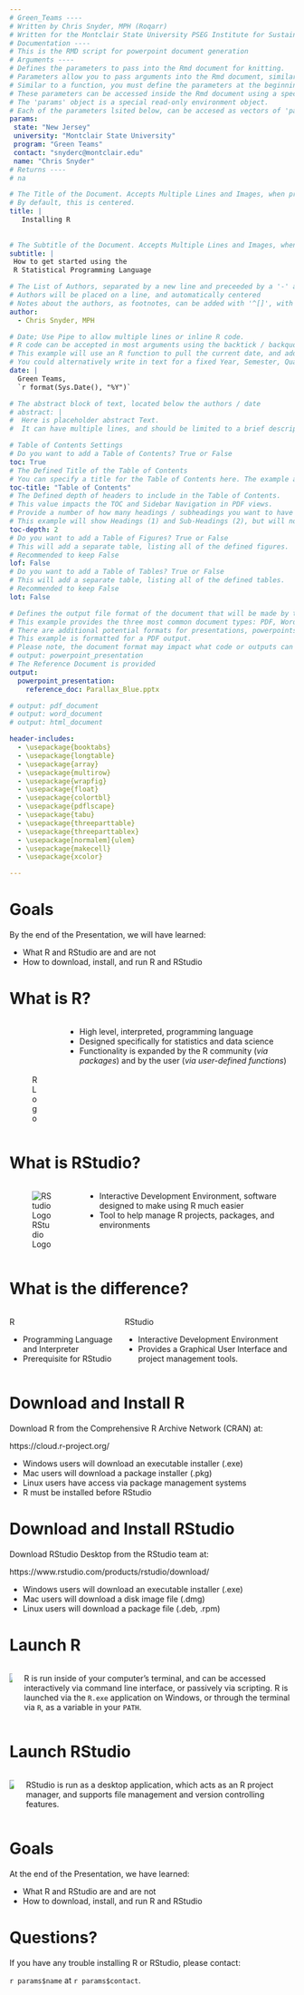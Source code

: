 ```yaml
---
# Green_Teams ----
# Written by Chris Snyder, MPH (Roqarr)
# Written for the Montclair State University PSEG Institute for Sustainability Studies
# Documentation ----
# This is the RMD script for powerpoint document generation
# Arguments ----
# Defines the parameters to pass into the Rmd document for knitting.
# Parameters allow you to pass arguments into the Rmd document, similar to a function, to create dynamic reports.
# Similar to a function, you must define the parameters at the beginning of the report, and can assign default values.
# These parameters can be accessed inside the Rmd document using a special environment object: 'params'
# The 'params' object is a special read-only environment object.
# Each of the parameters lsited below, can be accesed as vectors of 'params', using `params$value`
params:
 state: "New Jersey"
 university: "Montclair State University"
 program: "Green Teams"
 contact: "snyderc@montclair.edu"
 name: "Chris Snyder"
# Returns ----
# na

# The Title of the Document. Accepts Multiple Lines and Images, when preceeded by the '|', the pipe character.
# By default, this is centered. 
title: | 
   Installing R
    
 
# The Subtitle of the Document. Accepts Multiple Lines and Images, when preceeded by the '|', the pipe character.
subtitle: |
 How to get started using the  
 R Statistical Programming Language

# The List of Authors, separated by a new line and preceeded by a '-' and a space
# Authors will be placed on a line, and automatically centered
# Notes about the authors, as footnotes, can be added with '^[]', with the contents of the footnote placed inside of the brackets.
author: 
  - Chris Snyder, MPH

# Date; Use Pipe to allow multiple lines or inline R code.
# R code can be accepted in most arguments using the backtick / backquote character '`' (located above the tab key).
# This example will use an R function to pull the current date, and add it to the document as the entry for the date.
# You could alternatively write in text for a fixed Year, Semester, Quarter, etc.
date: |
  Green Teams, 
  `r format(Sys.Date(), "%Y")`

# The abstract block of text, located below the authors / date
# abstract: |
#  Here is placeholder abstract Text.
#  It can have multiple lines, and should be limited to a brief description of the paper, if you choose to add one.

# Table of Contents Settings
# Do you want to add a Table of Contents? True or False
toc: True
# The Defined Title of the Table of Contents
# You can specify a title for the Table of Contents here. The example asserts that the toc is called 'Table of Contents'.
toc-title: "Table of Contents"
# The Defined depth of headers to include in the Table of Contents. 
# This value impacts the TOC and Sidebar Navigation in PDF views.
# Provide a number of how many headings / subheadings you want to have presented in the Table of Contents.
# This example will show Headings (1) and Sub-Headings (2), but will not display any section headings at 3 or below.
toc-depth: 2
# Do you want to add a Table of Figures? True or False
# This will add a separate table, listing all of the defined figures. 
# Recommended to keep False
lof: False 
# Do you want to add a Table of Tables? True or False
# This will add a separate table, listing all of the defined tables. 
# Recommended to keep False
lot: False 

# Defines the output file format of the document that will be made by this Rmd file.
# This example provides the three most common document types: PDF, Word, and Web (HTML).
# There are additional potential formats for presentations, powerpoints, etc.
# This example is formatted for a PDF output. 
# Please note, the document format may impact what code or outputs can be accepted inside the Rmd file.
# output: powerpoint_presentation
# The Reference Document is provided
output:
  powerpoint_presentation:
    reference_doc: Parallax_Blue.pptx

# output: pdf_document
# output: word_document
# output: html_document

header-includes:
  - \usepackage{booktabs}
  - \usepackage{longtable}
  - \usepackage{array}
  - \usepackage{multirow}
  - \usepackage{wrapfig}
  - \usepackage{float}
  - \usepackage{colortbl}
  - \usepackage{pdflscape}
  - \usepackage{tabu}
  - \usepackage{threeparttable}
  - \usepackage{threeparttablex}
  - \usepackage[normalem]{ulem}
  - \usepackage{makecell}
  - \usepackage{xcolor}

---
```


# Goals

By the end of the Presentation, we will have learned:

- What R and RStudio are and are not
- How to download, install, and run R and RStudio


# What is R?

:::::: {.columns}
::: {.column}
![R Logo](./Assets/Logos/Rlogo.png){}
:::

::: {.column}
- High level, interpreted, programming language
- Designed specifically for statistics and data science
- Functionality is expanded by the R community (*via packages*) and by the user (*via user-defined functions*)
:::
::::::

# What is RStudio?

:::::: {.columns}
::: {.column}
![RStudio Logo](./Assets/Logos/RStudiologocrop.png){}
:::

::: {.column}
- Interactive Development Environment, software designed to make using R much easier
- Tool to help manage R projects, packages, and environments


:::
::::::

# What is the difference?

:::::: {.columns}
::: {.column}
R

- Programming Language and Interpreter
- Prerequisite for RStudio

:::

::: {.column}
RStudio

- Interactive Development Environment
- Provides a Graphical User Interface and project management tools.

:::
::::::


# Download and Install R

Download R from the Comprehensive R Archive Network (CRAN) at:

https://cloud.r-project.org/

- Windows users will download an executable installer (.exe)
- Mac users will download a package installer (.pkg)
- Linux users have access via package management systems
- R must be installed before RStudio

# Download and Install RStudio

Download RStudio Desktop from the RStudio team at:

https://www.rstudio.com/products/rstudio/download/

- Windows users will download an executable installer (.exe)
- Mac users will download a disk image file (.dmg)
- Linux users will download a package file (.deb, .rpm)

# Launch R

:::::: {.columns}
::: {.column}

![](./Assets/Images/RTerm.png)

:::

::: {.column}

R is run inside of your computer's terminal, and can be accessed interactively via command line interface, or passively via scripting.
R is launched via the `R.exe` application on Windows, or through the terminal via `R`, as a variable in your `PATH`. 

:::
::::::

# Launch RStudio

:::::: {.columns}
::: {.column}

![](./Assets/Images/RStudioTerm.png)

:::

::: {.column}

RStudio is run as a desktop application, which acts as an R project manager, and supports file management and version controlling features.

:::
::::::


# Goals

At the end of the Presentation, we have learned:

- What R and RStudio are and are not
- How to download, install, and run R and RStudio

# Questions?

If you have any trouble installing R or RStudio, please contact:

`r params$name` at `r params$contact`.
